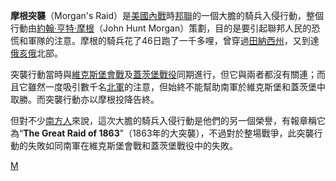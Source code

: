 {{Multiple issues|
{{Expand language|1=en|time=2021-02-07T18:07:51+00:00}}
{{Unreferenced|time=2021-02-07T18:07:51+00:00}}
{{expand|time=2007-10-16T12:48:29Z}}
}}
{{Campaignbox 摩根在肯塔基州、印第安納州及俄亥俄州的突襲}}

'''摩根突襲'''（Morgan's Raid）是[[美國內戰|美國內戰]]時[[美利堅邦聯|邦聯]]的一個大膽的騎兵入侵行動，整個行動由[[約翰·亨特·摩根|約翰·亨特·摩根]]（John Hunt Morgan）策劃，目的是要引起聯邦人民的恐慌和軍隊的注意。摩根的騎兵花了46日跑了一千多哩，曾穿過[[田納西州|田納西州]]，又到達[[俄亥俄|俄亥俄]]北部。

突襲行動當時與[[維克斯堡戰役|維克斯堡會戰]]及[[蓋茨堡戰役|蓋茨堡戰役]]同期進行，但它與兩者都沒有關連；而且它雖然一度吸引數千名[[北軍|北軍]]的注意，但始終不能幫助南軍於維克斯堡和蓋茨堡中取勝。而突襲行動亦以摩根投降告終。

但對不少[[迪克西|南方人]]來說，這次大膽的騎兵入侵行動是他們的另一個榮譽，有報章稱它為“'''The Great Raid of 1863'''”（1863年的大突襲），不過對於整場戰爭，此突襲行動的失敗如同南軍在維克斯堡會戰和蓋茨堡戰役中的失敗。

{{南北战争}}
[[Category:联邦军胜利的南北战争战役|M]]